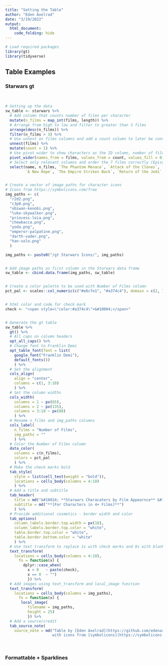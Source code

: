 ```yaml
---
title: "Setting the Table"
author: "Eden Axelrad"
date: "3/19/2022"
output: 
  html_document:
    code_folding: hide
---
```


```r

# Load required packages
library(gt)
library(tidyverse)

```

## Table Examples {.tabset .tabset-pills}

### Starwars gt

<br>

```r

# Setting up the data
sw_table <- starwars %>%
  # Add column that counts number of films per character 
  mutate(n_films = map_int(films, length)) %>%
  # Arrange from high to low and filter to greater than 3 films
  arrange(desc(n_films)) %>%
  filter(n_films > 3) %>%
  # Use unnest on films columns and add a count column to later be converted to a check mark
  unnest(films) %>%
  mutate(count = 1) %>%
  # Use pivot wider to show characters as the ID column, number of films,and all 7 films 
  pivot_wider(names_from = films, values_from = count, values_fill = 0) %>%
  # Select only relevant columns and order the 7 films correctly (Episode I to VII)
  select(name, n_films, `The Phantom Menace`, `Attack of the Clones`, `Revenge of the Sith`, 
         `A New Hope`, `The Empire Strikes Back`, `Return of the Jedi`, `The Force Awakens`) 


# Create a vector of image paths for character icons 
# Icons from https://symbolicons.com/free
img_paths <- c(
  "r2d2.png", 
  "c3p0.png",
  "obiwan-kenobi.png",
  "luke-skywalker.png",
  "princess-leia.png",
  "chewbacca.png", 
  "yoda.png",
  "emperor-palpatine.png",
  "darth-vader.png",
  "han-solo.png"
  )

img_paths <- paste0("/gt Starwars Icons/", img_paths)


# Add image paths as first column in the Starwars data frame 
sw_table <- cbind.data.frame(img_paths, sw_table)


# Create a color palette to be used with Number of Films column
pct_pal <- scales::col_numeric(c("#e8cfe1", "#a374c4"), domain = c(2, 7), alpha = 0.5)


# html color and code for check mark
check <- "<span style=\"color:#a374c4\">&#10004;</span>"


# Generate the gt table
sw_table %>% 
  gt() %>%
  # All caps on column headers
  opt_all_caps() %>% 
  # Change font to Franklin Demi 
  opt_table_font(font = list(
    google_font("Franklin Demi"), 
    default_fonts())
    ) %>%
  # Set the alignment 
  cols_align(
    align = "center",
    columns = c(1, 3:10)
    ) %>%
  # Set the column widths
  cols_width(
    columns = 1 ~ px(65),
    columns = 2 ~ px(135),
    columns = 3:10 ~ px(88)
    ) %>%
  # Rename n_films and img_paths columns
  cols_label(
    n_films = "Number of Films",
    img_paths = ""
    ) %>% 
  # Color the Number of Films column
  data_color(
    columns = c(n_films),
    colors = pct_pal
    ) %>%
  # Make the check marks bold
  tab_style(
    style = list(cell_text(weight = "bold")),
    locations = cells_body(columns = 4:10)
    ) %>%
  # Add a title and subtitle
  tab_header(
    title = md("&#10024; **Starwars Characaters by Film Appearnce** &#10024;"),
    subtitle = md("**[For Characters in 4+ Films]**")
    ) %>%
  # Provide additional cosmetics - border width and color
  tab_options(
    column_labels.border.top.width = px(18),
    column_labels.border.top.color = "white",
    table.border.top.color = "white",
    table.border.bottom.color = "white"
    ) %>%
  # Use text transform to replace 1s with check marks and 0s with blanks
  text_transform(
    locations = cells_body(columns = 4:10),
      fn = function(x) {
        dplyr::case_when(
          x > 0   ~ paste(check),
          x == 0  ~ "")
          }) %>%
  # Add images using text_transform and local_image function
  text_transform(
    locations = cells_body(columns = img_paths),
      fn = function(x) {
       local_image(
          filename = img_paths,
          height = 25)
          }) %>%
  # Add a source/credit
  tab_source_note(
    source_note = md("Table by [Eden Axelrad](https://github.com/edenaxe) 
                     with icons from [symbolicons](https://symbolicons.com/free)"))

```

<br>

### Formattable + Sparklines

```r



```

